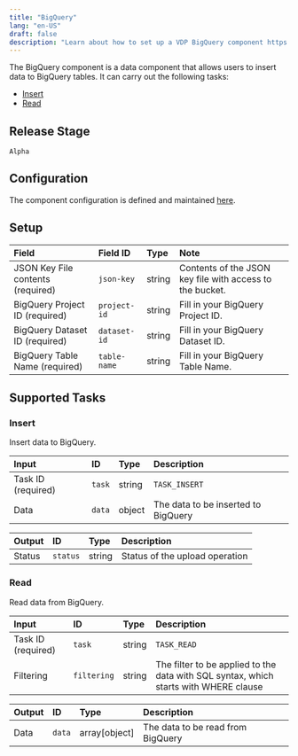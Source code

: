 ```yaml
---
title: "BigQuery"
lang: "en-US"
draft: false
description: "Learn about how to set up a VDP BigQuery component https://github.com/instill-ai/instill-core"
---
```


The BigQuery component is a data component that allows users to insert data to BigQuery tables.
It can carry out the following tasks:

- [Insert](#insert)
- [Read](#read)



## Release Stage

`Alpha`



## Configuration

The component configuration is defined and maintained [here](https://github.com/instill-ai/component/blob/main/data/bigquery/v0/config/definition.json).




## Setup


| Field | Field ID | Type | Note |
| :--- | :--- | :--- | :--- |
| JSON Key File contents (required) | `json-key` | string | Contents of the JSON key file with access to the bucket. |
| BigQuery Project ID (required) | `project-id` | string | Fill in your BigQuery Project ID. |
| BigQuery Dataset ID (required) | `dataset-id` | string | Fill in your BigQuery Dataset ID. |
| BigQuery Table Name (required) | `table-name` | string | Fill in your BigQuery Table Name. |




## Supported Tasks

### Insert

Insert data to BigQuery.


| Input | ID | Type | Description |
| :--- | :--- | :--- | :--- |
| Task ID (required) | `task` | string | `TASK_INSERT` |
| Data | `data` | object | The data to be inserted to BigQuery |



| Output | ID | Type | Description |
| :--- | :--- | :--- | :--- |
| Status | `status` | string | Status of the upload operation |






### Read

Read data from BigQuery.


| Input | ID | Type | Description |
| :--- | :--- | :--- | :--- |
| Task ID (required) | `task` | string | `TASK_READ` |
| Filtering | `filtering` | string | The filter to be applied to the data with SQL syntax, which starts with WHERE clause |



| Output | ID | Type | Description |
| :--- | :--- | :--- | :--- |
| Data | `data` | array[object] | The data to be read from BigQuery |







